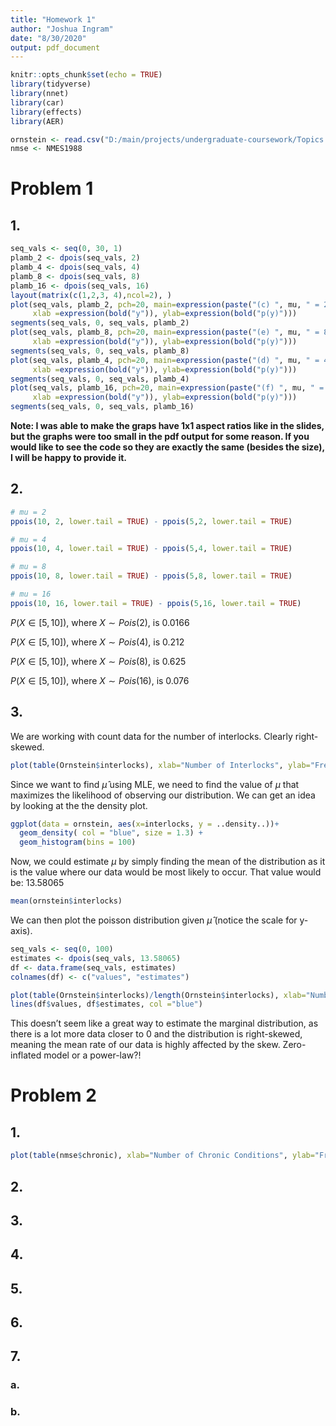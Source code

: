```yaml
---
title: "Homework 1"
author: "Joshua Ingram"
date: "8/30/2020"
output: pdf_document
---
```


```r
knitr::opts_chunk$set(echo = TRUE)
library(tidyverse)
library(nnet)
library(car)
library(effects)
library(AER)

ornstein <- read.csv("D:/main/projects/undergraduate-coursework/Topics in Statistical Inference for Data Science/Datasets/Ornstein.txt", sep="")
nmse <- NMES1988
```

# Problem 1

## 1.

```r
seq_vals <- seq(0, 30, 1)
plamb_2 <- dpois(seq_vals, 2)
plamb_4 <- dpois(seq_vals, 4)
plamb_8 <- dpois(seq_vals, 8)
plamb_16 <- dpois(seq_vals, 16)
layout(matrix(c(1,2,3, 4),ncol=2), ) 
plot(seq_vals, plamb_2, pch=20, main=expression(paste("(c) ", mu, " = 2")), 
     xlab =expression(bold("y")), ylab=expression(bold("p(y)")))
segments(seq_vals, 0, seq_vals, plamb_2)
plot(seq_vals, plamb_8, pch=20, main=expression(paste("(e) ", mu, " = 8")), 
     xlab =expression(bold("y")), ylab=expression(bold("p(y)")))
segments(seq_vals, 0, seq_vals, plamb_8)
plot(seq_vals, plamb_4, pch=20, main=expression(paste("(d) ", mu, " = 4")), 
     xlab =expression(bold("y")), ylab=expression(bold("p(y)")))
segments(seq_vals, 0, seq_vals, plamb_4)
plot(seq_vals, plamb_16, pch=20, main=expression(paste("(f) ", mu, " = 16")), 
     xlab =expression(bold("y")), ylab=expression(bold("p(y)")))
segments(seq_vals, 0, seq_vals, plamb_16)
```

**Note: I was able to make the graps have 1x1 aspect ratios like in the slides, but the graphs were too small in the pdf output for some reason. If you would like to see the code so they are exactly the same (besides the size), I will be happy to provide it.**

## 2.

```r
# mu = 2
ppois(10, 2, lower.tail = TRUE) - ppois(5,2, lower.tail = TRUE) 

# mu = 4
ppois(10, 4, lower.tail = TRUE) - ppois(5,4, lower.tail = TRUE) 

# mu = 8
ppois(10, 8, lower.tail = TRUE) - ppois(5,8, lower.tail = TRUE) 

# mu = 16
ppois(10, 16, lower.tail = TRUE) - ppois(5,16, lower.tail = TRUE) 
```

$P(X \in [5,10])$, where $X \sim Pois(2)$, is 0.0166

$P(X \in [5,10])$, where $X \sim Pois(4)$, is 0.212

$P(X \in [5,10])$, where $X \sim Pois(8)$, is 0.625

$P(X \in [5,10])$, where $X \sim Pois(16)$, is 0.076

## 3.

We are working with count data for the number of interlocks. Clearly right-skewed.
```r
plot(table(Ornstein$interlocks), xlab="Number of Interlocks", ylab="Frequency")
```

Since we want to find $\hat{\mu}$ using MLE, we need to find the value of $\mu$ that maximizes the likelihood of observing our distribution. We can get an idea by looking at the the density plot.

```r
ggplot(data = ornstein, aes(x=interlocks, y = ..density..))+
  geom_density( col = "blue", size = 1.3) +
  geom_histogram(bins = 100)
```

Now, we could estimate $\mu$ by simply finding the mean of the distribution as it is the value where our data would be most likely to occur. That value would be: 13.58065

```r
mean(ornstein$interlocks)
```

We can then plot the poisson distribution given $\hat{\mu}$ (notice the scale for y-axis).

```r
seq_vals <- seq(0, 100)
estimates <- dpois(seq_vals, 13.58065)
df <- data.frame(seq_vals, estimates)
colnames(df) <- c("values", "estimates")

plot(table(Ornstein$interlocks)/length(Ornstein$interlocks), xlab="Number of Interlocks", ylab="Frequency")
lines(df$values, df$estimates, col ="blue")
```

This doesn't seem like a great way to estimate the marginal distribution, as there is a lot more data closer to 0 and the distribution is right-skewed, meaning the mean rate of our data is highly affected by the skew. Zero-inflated model or a power-law?!

# Problem 2

## 1.

```r
plot(table(nmse$chronic), xlab="Number of Chronic Conditions", ylab="Frequency")
```


## 2.

## 3. 

## 4.

## 5.

## 6.

## 7.

### a.

### b.